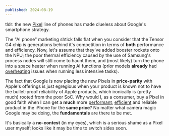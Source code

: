 ```yaml
---
published: 2024-08-19
---
```


tldr: the new [Pixel](https://blog.google/products/pixel/google-pixel-9-pro-xl/) line of phones has made clueless about Google's smartphone strategy.

The "AI phone" marketing shtick falls flat when you consider that the Tensor G4 chip is generations behind it's competition in terms of **both** performance and efficiency. Now, let's assume that they've added booster rockets onto the NPU; the poor thermal efficiency caused by the use of Samsung's process nodes will still come to haunt them, and (most likely) turn the phone into a space heater when running AI functions (prior models **already** had [overheating](https://www.reddit.com/r/GooglePixel/search/?q=overheating&type=link&cId=f359646c-0936-4b02-b2a1-63a0a6e8c375&iId=1482c876-2bcc-4364-a9de-a31233fe7e5f) issues when running less intensive tasks).

The fact that Google is now placing the new Pixels in **price-parity** with Apple's offerings is just egregious when your product is known not to have the bullet-proof reliability of Apple products, which ironically is (pretty much) rooted from the poor SoC. Why would I, as a consumer, buy a Pixel in good faith when I can get a **much** more [performant](https://wccftech.com/google-tensor-g3-slower-than-three-year-old-apple-a14-bionic/), [efficient](https://www.gsmarena.com/google_pixel_8_pro_vs_apple_iphone_15_pro_max_review_battery_camera_price_compared-news-60413.php#battery) and reliable product in the iPhone for the **same price**? No matter what camera magic Google may be doing, the **fundamentals** are there to be met.

It's basically a **no-contest** (in my eyes), which is a serious shame as a Pixel user myself; looks like it may be time to switch sides soon.
